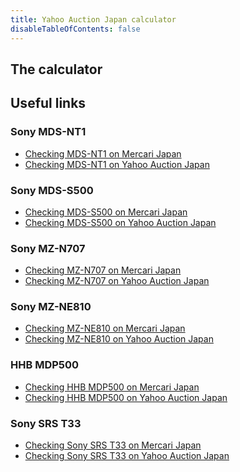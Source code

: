 ```yaml
---
title: Yahoo Auction Japan calculator
disableTableOfContents: false
---
```


## The calculator


<YahooActionJapanCalculator />

## Useful links
### Sony MDS-NT1
- [Checking MDS-NT1 on Mercari Japan](https://jp.mercari.com/search?keyword=mds-NT1&status=on_sale&page=1)
- [Checking MDS-NT1 on Yahoo Auction Japan](https://auctions.yahoo.co.jp/search/search?va=mds+nt1)

### Sony MDS-S500
- [Checking MDS-S500 on Mercari Japan](https://jp.mercari.com/search?keyword=mds-s500&status=on_sale&page=1)
- [Checking MDS-S500 on Yahoo Auction Japan](https://auctions.yahoo.co.jp/search/search?va=mds+s500)

### Sony MZ-N707
- [Checking MZ-N707 on Mercari Japan](https://jp.mercari.com/search?keyword=mz-n707&status=on_sale&page=1)
- [Checking MZ-N707 on Yahoo Auction Japan](https://auctions.yahoo.co.jp/search/search?va=mz+n707)

### Sony MZ-NE810
- [Checking MZ-NE810 on Mercari Japan](https://jp.mercari.com/search?keyword=mz-ne810&status=on_sale&page=1)
- [Checking MZ-NE810 on Yahoo Auction Japan](https://auctions.yahoo.co.jp/search/search?va=mz+ne810)

### HHB MDP500
- [Checking HHB MDP500 on Mercari Japan](https://jp.mercari.com/search?keyword=hhb+mdp500&status=on_sale&page=1)
- [Checking HHB MDP500 on Yahoo Auction Japan](https://auctions.yahoo.co.jp/search/search?va=hhb+mdp500)

### Sony SRS T33
- [Checking Sony SRS T33 on Mercari Japan](https://jp.mercari.com/search?keyword=SRS+T33&status=on_sale&page=1)
- [Checking Sony SRS T33 on Yahoo Auction Japan](https://auctions.yahoo.co.jp/search/search?va=SRS+T33)